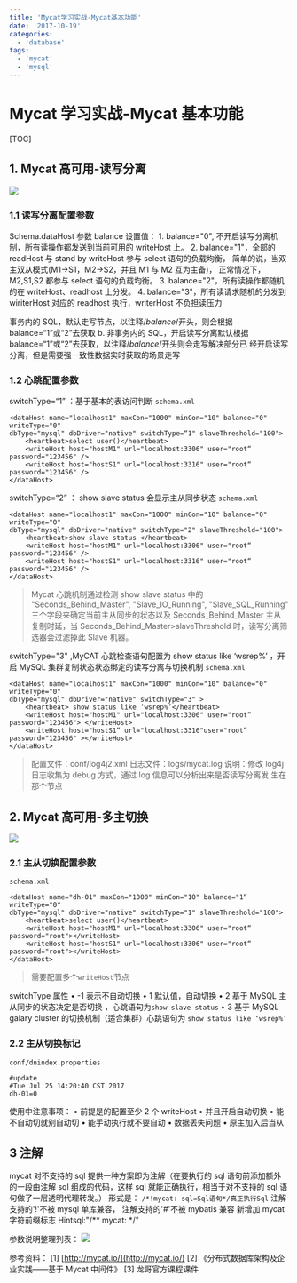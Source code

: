 ```yaml
---
title: 'Mycat学习实战-Mycat基本功能'
date: '2017-10-19'
categories:
  - 'database'
tags:
  - 'mycat'
  - 'mysql'
---
```


# Mycat 学习实战-Mycat 基本功能

[TOC]

## 1. Mycat 高可用-读写分离

![](images/1508308556793.png)

### 1.1 读写分离配置参数

Schema.dataHost 参数 balance 设置值： 1. balance="0", 不开启读写分离机制，所有读操作都发送到当前可用的 writeHost 上。 2. balance="1"，全部的 readHost 与 stand by writeHost 参与 select 语句的负载均衡， 简单的说，当双主双从模式(M1->S1，M2->S2，并且 M1 与 M2 互为主备)， 正常情况下，M2,S1,S2 都参与 select 语句的负载均衡。 3. balance="2"，所有读操作都随机的在 writeHost、readhost 上分发。 4. balance="3"，所有读请求随机的分发到 wiriterHost 对应的 readhost 执行，writerHost 不负担读压力

事务内的 SQL，默认走写节点，以注释/_balance_/开头，则会根据 balance=“1”或“2”去获取 b. 非事务内的 SQL，开启读写分离默认根据 balance=“1”或“2”去获取，以注释/_balance_/开头则会走写解决部分已 经开启读写分离，但是需要强一致性数据实时获取的场景走写

### 1.2 心跳配置参数

switchType=“1” ：基于基本的表访问判断 `schema.xml`

```
<dataHost name="localhost1" maxCon="1000" minCon="10" balance="0" writeType="0"
dbType="mysql" dbDriver="native" switchType=“1" slaveThreshold="100">
    <heartbeat>select user()</heartbeat>
    <writeHost host="hostM1" url="localhost:3306" user="root“ password="123456" />
    <writeHost host="hostS1" url="localhost:3316" user="root“ password="123456" />
</dataHost>
```

switchType=“2” ： show slave status 会显示主从同步状态 `schema.xml`

```
<dataHost name="localhost1" maxCon="1000" minCon="10" balance="0" writeType="0"
dbType="mysql" dbDriver="native" switchType="2" slaveThreshold="100">
    <heartbeat>show slave status </heartbeat>
    <writeHost host="hostM1" url="localhost:3306" user="root“ password="123456" />
    <writeHost host="hostS1" url="localhost:3316" user="root“ password="123456" />
</dataHost>
```

> Mycat 心跳机制通过检测 show slave status 中的 "Seconds_Behind_Master", "Slave_IO_Running", "Slave_SQL_Running" 三个字段来确定当前主从同步的状态以及 Seconds_Behind_Master 主从复制时延，当 Seconds_Behind_Master>slaveThreshold 时，读写分离筛选器会过滤掉此 Slave 机器。

switchType="3" ,MyCAT 心跳检查语句配置为 show status like ‘wsrep%’ ，开启 MySQL 集群复制状态状态绑定的读写分离与切换机制 `schema.xml`

```
<dataHost name="localhost1" maxCon="1000" minCon="10" balance="0" writeType="0"
dbType="mysql" dbDriver="native" switchType="3" >
    <heartbeat> show status like ‘wsrep%’</heartbeat>
    <writeHost host="hostM1" url="localhost:3306" user="root“ password="123456"> </writeHost>
    <writeHost host="hostS1“ url="localhost:3316"user="root“ password="123456" ></writeHost>
</dataHost>
```

> 配置文件：conf/log4j2.xml 日志文件：logs/mycat.log 说明：修改 log4j 日志收集为 debug 方式，通过 log 信息可以分析出来是否读写分离发 生在那个节点

## 2. Mycat 高可用-多主切换

![](images/1508309403567.png)

### 2.1 主从切换配置参数

`schema.xml`

```
<dataHost name="dh-01" maxCon="1000" minCon="10" balance="1“ writeType="0"
dbType="mysql" dbDriver="native" switchType="1" slaveThreshold="100">
    <heartbeat>select user()</heartbeat>
    <writeHost host="hostM1" url="localhost:3306" user="root“ password="root"></writeHost>
    <writeHost host="hostS1" url="localhost:3306" user="root“ password="root"></writeHost>
</dataHost>
```

> 需要配置多个`writeHost`节点

switchType 属性 • -1 表示不自动切换 • 1 默认值，自动切换 • 2 基于 MySQL 主从同步的状态决定是否切换 ，心跳语句为`show slave status` • 3 基于 MySQL galary cluster 的切换机制（适合集群）心跳语句为 `show status like ‘wsrep%’`

### 2.2 主从切换标记

`conf/dnindex.properties`

```
#update
#Tue Jul 25 14:20:40 CST 2017
dh-01=0
```

使用中注意事项： • 前提是的配置至少 2 个 writeHost • 并且开启自动切换 • 能不自动切就别自动切 • 能手动执行就不要自动 • 数据丢失问题 • 原主加入后当从

## 3 注解

mycat 对不支持的 sql 提供一种方案即为注解（在要执行的 sql 语句前添加额外的一段由注解 sql 组成的代码，这样 sql 就能正确执行，相当于对不支持的 sql 语句做了一层透明代理转发。） 形式是： `/*!mycat: sql=Sql语句*/真正执行Sql` 注解支持的'!'不被 mysql 单库兼容， 注解支持的'#'不被 mybatis 兼容 新增加 mycat 字符前缀标志 Hintsql:"/\*\* mycat: \*/"

参数说明整理列表： ![](images/1508313125360.png)

参考资料： \[1\] [http://mycat.io/](http://mycat.io/) \[2\] 《分布式数据库架构及企业实践——基于 Mycat 中间件》 \[3\] 龙哥官方课程课件
